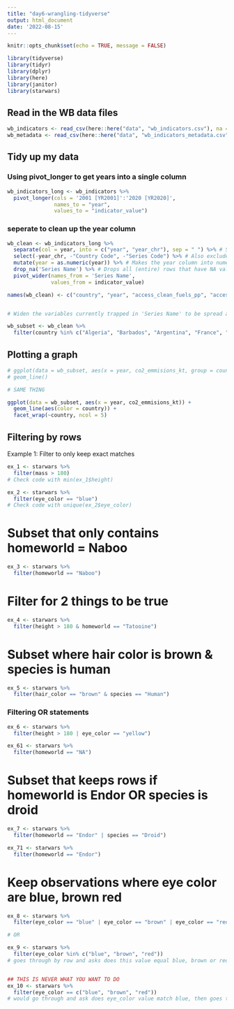 ```yaml
---
title: "day6-wrangling-tidyverse"
output: html_document
date: '2022-08-15'
---
```


```r
knitr::opts_chunk$set(echo = TRUE, message = FALSE)
```

```r


library(tidyverse)
library(tidyr)
library(dplyr)
library(here)
library(janitor)
library(starwars)

```

## Read in the WB data files

```r

wb_indicators <- read_csv(here::here("data", "wb_indicators.csv"), na = c("..", ""))
wb_metadata <- read_csv(here::here("data", "wb_indicators_metadata.csv"))

```

## Tidy up my data

### Using pivot_longer to get years into a single column

```r

wb_indicators_long <- wb_indicators %>% 
  pivot_longer(cols = '2001 [YR2001]':'2020 [YR2020]',
               names_to = "year",
               values_to = "indicator_value")
```

### seperate to clean up the year column

```r


wb_clean <- wb_indicators_long %>%
  separate(col = year, into = c("year", "year_chr"), sep = " ") %>% # Separates
  select(-year_chr, -"Country Code", -"Series Code") %>% # Also exclude Country Code and Series Code
  mutate(year = as.numeric(year)) %>% # Makes the year column into numeric
  drop_na('Series Name') %>% # Drops all (entire) rows that have NA values
  pivot_wider(names_from = 'Series Name',
              values_from = indicator_value)

names(wb_clean) <- c("country", "year", "access_clean_fuels_pp", "access_electricity_pp", "co2_emmisions_kt", "fossil_fuel_consumption_pct", "water_stress")


# Widen the variables currently trapped in 'Series Name' to be spread across multiple columns, and put the values that populated the columns from 'indicator_value'

wb_subset <- wb_clean %>%
  filter(country %in% c("Algeria", "Barbados", "Argentina", "France", "Chile"))

```

## Plotting a graph

```r

# ggplot(data = wb_subset, aes(x = year, co2_emmisions_kt, group = country)) +
# geom_line()

# SAME THING

ggplot(data = wb_subset, aes(x = year, co2_emmisions_kt)) +
  geom_line(aes(color = country)) +
  facet_wrap(~country, ncol = 5)


```

## Filtering by rows

Example 1: Filter to only keep exact matches

```r
ex_1 <- starwars %>% 
  filter(mass > 180)
# Check code with min(ex_1$height)
```

```r
ex_2 <- starwars %>% 
  filter(eye_color == "blue")
# Check code with unique(ex_2$eye_color)
```

# Subset that only contains homeworld = Naboo

```r
ex_3 <- starwars %>% 
  filter(homeworld == "Naboo")
```

# Filter for 2 things to be true

```r
ex_4 <- starwars %>% 
  filter(height > 180 & homeworld == "Tatooine")
```

# Subset where hair color is brown & species is human

```r
ex_5 <- starwars %>%
  filter(hair_color == "brown" & species == "Human")
```

### Filtering OR statements

```r
ex_6 <- starwars %>% 
  filter(height > 180 | eye_color == "yellow")

ex_61 <- starwars %>%
  filter(homeworld == "NA")
```

# Subset that keeps rows if homeworld is Endor OR species is droid

```r
ex_7 <- starwars %>% 
  filter(homeworld == "Endor" | species == "Droid")

ex_71 <- starwars %>% 
  filter(homeworld == "Endor")
```

# Keep observations where eye color are blue, brown red

```r
ex_8 <- starwars %>%
  filter(eye_color == "blue" | eye_color == "brown" | eye_color == "red")

# OR

ex_9 <- starwars %>% 
  filter(eye_color %in% c("blue", "brown", "red"))
# goes through by row and asks does this value equal blue, brown or red?


## THIS IS NEVER WHAT YOU WANT TO DO
ex_10 <- starwars %>%
  filter(eye_color == c("blue", "brown", "red"))
# would go through and ask does eye_color value match blue, then goes to next row and asks does eye_color match brown, then goes to 3rd row and asks does eye_color match red, 4th row blue

```






